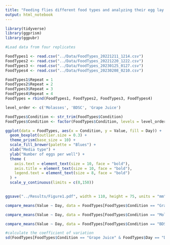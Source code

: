 ```yaml
---
title: "Feeding flies different food types and analyzing their egg lay number"
output: html_notebook
---
```


```r
library(tidyverse)
library(ggprism)
library(ggpubr)
```

```r
#Load data from four replicates

FoodTypes1 <- read.csv("../Data/FoodTypes_20221211_1214.csv")
FoodTypes2 <- read.csv("../Data/FoodTypes_20221220_1222.csv")
FoodTypes3 <- read.csv("../Data/FoodTypes_20230125_0127.csv")
FoodTypes4 <- read.csv("../Data/FoodTypes_20230208_0210.csv")
```

```r
FoodTypes1$Repeat = 1
FoodTypes2$Repeat = 2
FoodTypes3$Repeat = 3
FoodTypes4$Repeat = 4
FoodTypes = rbind(FoodTypes1, FoodTypes2, FoodTypes3, FoodTypes4)
```

```r
level_order <- c('Molasses', 'BDSC', 'Grape Juice')

FoodTypes$Condition <- str_trim(FoodTypes$Condition)
FoodTypes$Condition <- factor(FoodTypes$Condition, levels = level_order)

ggplot(data = FoodTypes, aes(x = Condition, y = Value, fill = Day)) + 
  geom_boxplot(outlier.size = 0.3) +
  theme_prism(base_size = 10) +
  scale_fill_brewer(palette = "Blues") +
  xlab("Media type") +
  ylab("Number of eggs per well") +
  theme (
    axis.text = element_text(size = 10, face = "bold"),
    axis.title = element_text(size = 10, face = "bold"),
    legend.text = element_text(size = 8, face = "bold")
  ) +
  scale_y_continuous(limits = c(0,150))
  

ggsave("../Results/Figure1.pdf", width = 110, height = 75, units = "mm")
```

```r
compare_means(Value ~ Day, data = FoodTypes[FoodTypes$Condition == "Grape Juice",], method = "t.test", p.adjust.method = "bonf")
```

```r
compare_means(Value ~ Day, data = FoodTypes[FoodTypes$Condition == "Molasses",], method = "t.test", p.adjust.method = "bonf")
```

```r
compare_means(Value ~ Day, data = FoodTypes[FoodTypes$Condition == "BDSC",], method = "t.test", p.adjust.method = "bonf")
```

```r
#calculate the coefficient of variation
sd(FoodTypes[FoodTypes$Condition == "Grape Juice" & FoodTypes$Day == "D1", "Value"])/mean(FoodTypes[FoodTypes$Condition == "Grape Juice" & FoodTypes$Day == "D1", "Value"])
```

